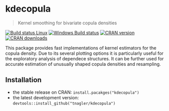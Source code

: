 # kdecopula
> Kernel smoothing for bivariate copula densities

[![Build status Linux](https://travis-ci.org/tnagler/kdecopula.svg?branch=master)](https://travis-ci.org/tnagler/kdecopula)
[![Windows Build status](https://ci.appveyor.com/api/projects/status/github/tnagler/kdecopula)](https://ci.appveyor.com/project/tnagler/kdecopula)
[![CRAN version](http://www.r-pkg.org/badges/version/kdecopula)](https://cran.r-project.org/web/packages/kdecopula/index.html)
[![CRAN downloads](http://cranlogs.r-pkg.org/badges/kdecopula)](https://cran.r-project.org/web/packages/kdecopula/index.html)  

This package provides fast implementations of kernel estimators for the copula density. Due to its several plotting options it is particularly useful for the exploratory analysis of dependece structures. It can be further used for accurate estimation of unusually shaped copula densities and resampling.


## Installation

* the stable release on CRAN: `install.pacakges("kdecopula")` 
* the latest development version: `devtools::install_github("tnagler/kdecopula")` 


